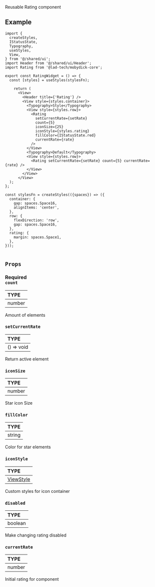 
Reusable Rating component

## Example

```tsx
import {
  createStyles,
  IStatusState,
  Typography,
  useStyles,
  View,
} from '@/shared/ui';
import Header from '@/shared/ui/Header';
import Rating from '@lad-tech/mobydick-core';

export const RatingWidget = () => {
  const [styles] = useStyles(stylesFn);

    return (
      <View>
        <Header title={'Rating'} />
        <View style={styles.container}>
          <Typography>Style</Typography>
          <View style={styles.row}>
            <Rating
              setCurrentRate={setRate}
              count={5}
              iconSize={25}
              iconStyle={styles.rating}
              fillColor={IStatusState.red}
              currentRate={rate}
            />
          </View>
          <Typography>Default</Typography>
          <View style={styles.row}>
            <Rating setCurrentRate={setRate} count={5} currentRate={rate} />
          </View>
        </View>
      </View>
  );
};

const stylesFn = createStyles(({spaces}) => ({
  container: {
    gap: spaces.Space16,
    alignItems: 'center',
  },
  row: {
    flexDirection: 'row',
    gap: spaces.Space16,
  },
  rating: {
    margin: spaces.Space1,
  },
}));


```

## `Props`

### <div class="label required basic">Required</div>**`count`**

| TYPE   |
|:-------|
| number |

Amount of elements

### `setCurrentRate`

| TYPE   |
|:-------|
| () => void  |

Return active element

### `iconSize`

| TYPE   |
|:-------|
| number |

Star icon Size

### `fillColor`

| TYPE   |
|:-------|
| string |

Color for star elements

### `iconStyle`

| TYPE                                                             |
|:-----------------------------------------------------------------|
| [ViewStyle](https://reactnative.dev/docs/view-style-props#props) |

Custom styles for icon container

### `disabled`

| TYPE   |
|:-------|
| boolean |

Make changing rating disabled

### `currentRate`

| TYPE   |
|:-------|
| number |

Initial rating for component

